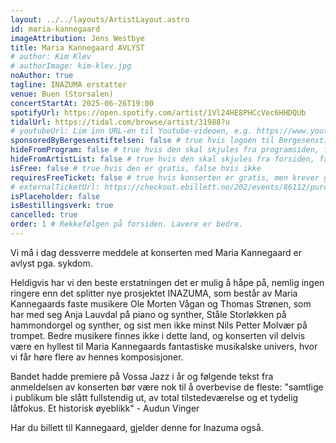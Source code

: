 ```yaml
---
layout: ../../layouts/ArtistLayout.astro
id: maria-kannegaard
imageAttribution: Jens Westbye
title: Maria Kannegaard AVLYST
# author: Kim Klev
# authorImage: kim-klev.jpg
noAuthor: true
tagline: INAZUMA erstatter
venue: Buen (Storsalen)
concertStartAt: 2025-06-26T19:00
spotifyUrl: https://open.spotify.com/artist/1Vl24HE8PHCcVec6HHDQUb
tidalUrl: https://tidal.com/browse/artist/31988?u
# youtubeUrl: Lim inn URL-en til Youtube-videoen, e.g. https://www.youtube.com/watch?v=iUd7MoKsRFE
sponsoredByBergesenstiftelsen: false # true hvis logoen til Bergesenstiftelsen skal vises, false hvis ikke
hideFromProgram: false # true hvis den skal skjules fra programsiden, false hvis den skal vises
hideFromArtistList: false # true hvis den skal skjules fra forsiden, false hvis den skal vises
isFree: false # true hvis den er gratis, false hvis ikke
requiresFreeTicket: false # true hvis konserten er gratis, men krever gratisbillett
# externalTicketUrl: https://checkout.ebillett.no/202/events/86112/purchase/setup
isPlaceholder: false
isBestillingsverk: true
cancelled: true
order: 1 # Rekkefølgen på forsiden. Lavere er bedre.
---
```


Vi må i dag dessverre meddele at konserten med Maria Kannegaard er avlyst pga. sykdom.

Heldigvis har vi den beste erstatningen det er mulig å håpe på, nemlig ingen ringere enn det splitter nye prosjektet INAZUMA, som består av Maria Kannegaards faste musikere Ole Morten Vågan og Thomas Strønen, som har med seg Anja Lauvdal på piano og synther, Ståle Storløkken på hammondorgel og synther, og sist men ikke minst Nils Petter Molvær på trompet. Bedre musikere finnes ikke i dette land, og konserten vil delvis være en hyllest til Maria Kannegaards fantastiske musikalske univers, hvor vi får høre flere av hennes komposisjoner.

Bandet hadde premiere på Vossa Jazz i år og følgende tekst fra anmeldelsen av konserten bør være nok til å overbevise de fleste: "samtlige i publikum ble slått fullstendig ut, av total tilstedeværelse og et tydelig låtfokus. Et historisk øyeblikk" - Audun Vinger

Har du billett til Kannegaard, gjelder denne for Inazuma også.